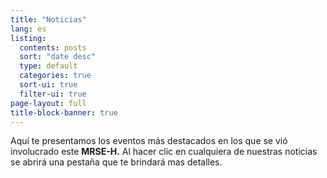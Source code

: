 ```yaml
---
title: "Noticias"
lang: es
listing:
  contents: posts
  sort: "date desc"
  type: default
  categories: true
  sort-ui: true
  filter-ui: true
page-layout: full
title-block-banner: true
---
```


Aquí te presentamos los eventos más destacados en los que se vió involucrado este **MRSE-H.** Al hacer clic en cualquiera de nuestras noticias se abrirá una pestaña que te brindará mas detalles.
